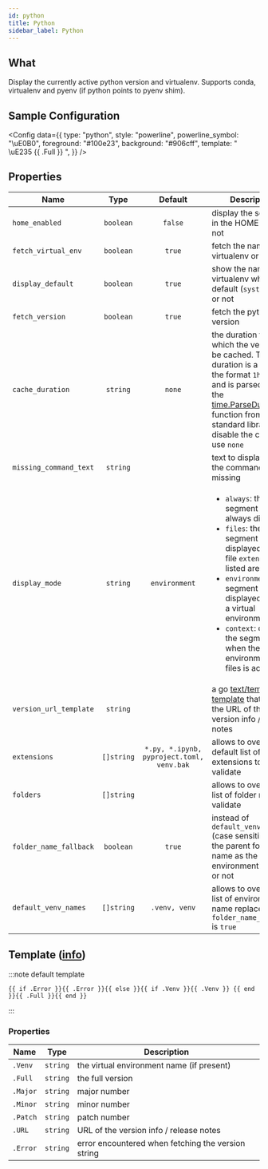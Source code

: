 ```yaml
---
id: python
title: Python
sidebar_label: Python
---
```


## What

Display the currently active python version and virtualenv.
Supports conda, virtualenv and pyenv (if python points to pyenv shim).

## Sample Configuration


<Config
  data={{
    type: "python",
    style: "powerline",
    powerline_symbol: "\uE0B0",
    foreground: "#100e23",
    background: "#906cff",
    template: " \uE235 {{ .Full }} ",
  }}
/>

## Properties

| Name                   |    Type    |                  Default                  | Description                                                                                                                                                                                                                                                                                                             |
| ---------------------- | :--------: | :---------------------------------------: | ----------------------------------------------------------------------------------------------------------------------------------------------------------------------------------------------------------------------------------------------------------------------------------------------------------------------- |
| `home_enabled`         | `boolean`  |                  `false`                  | display the segment in the HOME folder or not                                                                                                                                                                                                                                                                           |
| `fetch_virtual_env`    | `boolean`  |                  `true`                   | fetch the name of the virtualenv or not                                                                                                                                                                                                                                                                                 |
| `display_default`      | `boolean`  |                  `true`                   | show the name of the virtualenv when it's default (`system`, `base`) or not                                                                                                                                                                                                                                             |
| `fetch_version`        | `boolean`  |                  `true`                   | fetch the python version                                                                                                                                                                                                                                                                                                |
| `cache_duration`       |  `string`  |                  `none`                   | the duration for which the version will be cached. The duration is a string in the format `1h2m3s` and is parsed using the [time.ParseDuration] function from the Go standard library. To disable the cache, use `none`                                                                                                 |
| `missing_command_text` |  `string`  |                                           | text to display when the command is missing                                                                                                                                                                                                                                                                             |
| `display_mode`         |  `string`  |               `environment`               | <ul><li>`always`: the segment is always displayed</li><li>`files`: the segment is only displayed when file `extensions` listed are present</li><li>`environment`: the segment is only displayed when in a virtual environment</li><li>`context`: displays the segment when the environment or files is active</li></ul> |
| `version_url_template` |  `string`  |                                           | a go [text/template][go-text-template] [template][templates] that creates the URL of the version info / release notes                                                                                                                                                                                                   |
| `extensions`           | `[]string` | `*.py, *.ipynb, pyproject.toml, venv.bak` | allows to override the default list of file extensions to validate                                                                                                                                                                                                                                                      |
| `folders`              | `[]string` |                                           | allows to override the list of folder names to validate                                                                                                                                                                                                                                                                 |
| `folder_name_fallback` | `boolean`  |                  `true`                   | instead of `default_venv_names` (case sensitive), use the parent folder name as the virtual environment's name or not                                                                                                                                                                                                   |
| `default_venv_names`   | `[]string` |               `.venv, venv`               | allows to override the list of environment's name replaced when `folder_name_fallback` is `true`                                                                                                                                                                                                                        |

## Template ([info][templates])

:::note default template

```template
{{ if .Error }}{{ .Error }}{{ else }}{{ if .Venv }}{{ .Venv }} {{ end }}{{ .Full }}{{ end }}
```

:::

### Properties

| Name     | Type     | Description                                        |
| -------- | -------- | -------------------------------------------------- |
| `.Venv`  | `string` | the virtual environment name (if present)          |
| `.Full`  | `string` | the full version                                   |
| `.Major` | `string` | major number                                       |
| `.Minor` | `string` | minor number                                       |
| `.Patch` | `string` | patch number                                       |
| `.URL`   | `string` | URL of the version info / release notes            |
| `.Error` | `string` | error encountered when fetching the version string |

[go-text-template]: https://golang.org/pkg/text/template/
[templates]: /docs/configuration/templates
[time.ParseDuration]: https://golang.org/pkg/time/#ParseDuration

